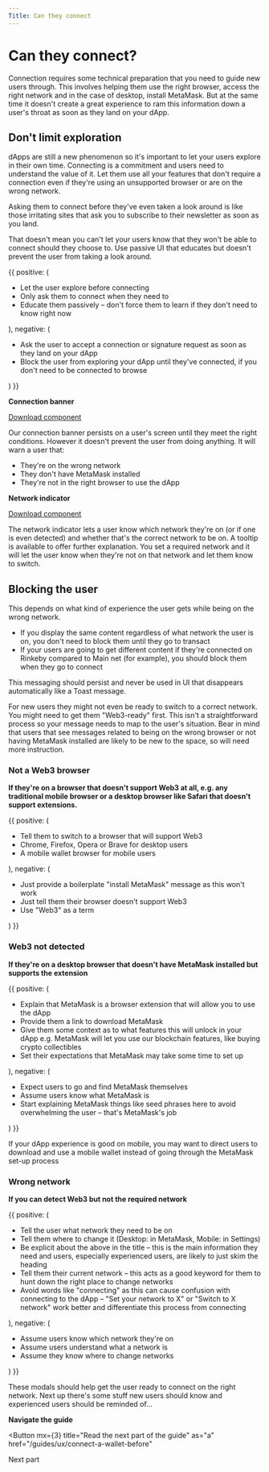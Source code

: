 ```yaml
---
Title: Can they connect
---
```



# Can they connect?

Connection requires some technical preparation that you need to guide new users through. This involves helping them use the right browser, access the right network and in the case of desktop, install MetaMask. But at the same time it doesn't create a great experience to ram this information down a user's throat as soon as they land on your dApp.

## Don't limit exploration

dApps are still a new phenomenon so it's important to let your users explore in their own time. Connecting is a commitment and users need to understand the value of it. Let them use all your features that don't require a connection even if they're using an unsupported browser or are on the wrong network.

Asking them to connect before they've even taken a look around is like those irritating sites that ask you to subscribe to their newsletter as soon as you land.

That doesn't mean you can't let your users know that they won't be able to connect should they choose to. Use passive UI that educates but doesn't prevent the user from taking a look around.

<DoDont>
  {{
    positive: (
      <Text>
        <ul>
          <li>Let the user explore before connecting</li>
          <li>Only ask them to connect when they need to</li>
          <li>
            Educate them passively – don't force them to learn if they don't
            need to know right now
          </li>
        </ul>
      </Text>
    ),
    negative: (
      <Text>
        <ul>
          <li>
            Ask the user to accept a connection or signature request as soon as
            they land on your dApp
          </li>
          <li>
            Block the user from exploring your dApp until they've connected, if
            you don't need to be connected to browse
          </li>
        </ul>
      </Text>
    )
  }}
</DoDont>

**Connection banner**

[Download component](https://www.npmjs.com/package/@rimble/connection-banner)

Our connection banner persists on a user's screen until they meet the right conditions. However it doesn't prevent the user from doing anything. It will warn a user that:

- They're on the wrong network
- They don't have MetaMask installed
- They're not in the right browser to use the dApp

**Network indicator**

[Download component](https://www.npmjs.com/package/@rimble/network-indicator)

The network indicator lets a user know which network they're on (or if one is even detected) and whether that's the correct network to be on. A tooltip is available to offer further explanation. You set a required network and it will let the user know when they're not on that network and let them know to switch.

## Blocking the user

This depends on what kind of experience the user gets while being on the wrong network.

- If you display the same content regardless of what network the user is on, you don't need to block them until they go to transact
- If your users are going to get different content if they're connected on Rinkeby compared to Main net (for example), you should block them when they go to connect

This messaging should persist and never be used in UI that disappears automatically like a Toast message.

For new users they might not even be ready to switch to a correct network. You might need to get them "Web3-ready" first. This isn't a straightforward process so your message needs to map to the user's situation. Bear in mind that users that see messages related to being on the wrong browser or not having MetaMask installed are likely to be new to the space, so will need more instruction.

### Not a Web3 browser

**If they're on a browser that doesn't support Web3 at all, e.g. any traditional mobile browser or a desktop browser like Safari that doesn't support extensions.**

<DoDont>
  {{
    positive: (
      <Text>
        <ul>
          <li>Tell them to switch to a browser that will support Web3</li>
          <li>Chrome, Firefox, Opera or Brave for desktop users</li>
          <li>A mobile wallet browser for mobile users</li>
        </ul>
      </Text>
    ),
    negative: (
      <Text>
        <ul>
          <li>
            Just provide a boilerplate "install MetaMask" message as this won't
            work
          </li>
          <li>Just tell them their browser doesn't support Web3</li>
          <li>Use "Web3" as a term</li>
        </ul>
      </Text>
    )
  }}
</DoDont>

### Web3 not detected

**If they're on a desktop browser that doesn't have MetaMask installed but supports the extension**

<DoDont>
  {{
    positive: (
      <Text>
        <ul>
          <li>
            Explain that MetaMask is a browser extension that will allow you to
            use the dApp
          </li>
          <li>Provide them a link to download MetaMask</li>
          <li>
            Give them some context as to what features this will unlock in your
            dApp e.g. MetaMask will let you use our blockchain features, like
            buying crypto collectibles
          </li>
          <li>
            Set their expectations that MetaMask may take some time to set up
          </li>
        </ul>
      </Text>
    ),
    negative: (
      <Text>
        <ul>
          <li>Expect users to go and find MetaMask themselves</li>
          <li>Assume users know what MetaMask is</li>
          <li>
            Start explaining MetaMask things like seed phrases here to avoid
            overwhelming the user – that's MetaMask's job
          </li>
        </ul>
      </Text>
    )
  }}
</DoDont>

If your dApp experience is good on mobile, you may want to direct users to download and use a mobile wallet instead of going through the MetaMask set-up process

### Wrong network

**If you can detect Web3 but not the required network**

<DoDont>
  {{
    positive: (
      <Text>
        <ul>
          <li>Tell the user what network they need to be on</li>
          <li>
            Tell them where to change it (Desktop: in MetaMask, Mobile: in
            Settings)
          </li>
          <li>
            Be explicit about the above in the title – this is the main
            information they need and users, especially experienced users, are
            likely to just skim the heading
          </li>
          <li>
            Tell them their current network – this acts as a good keyword for
            them to hunt down the right place to change networks
          </li>
          <li>
            Avoid words like "connecting" as this can cause confusion with
            connecting to the dApp – "Set your network to X" or "Switch to X
            network" work better and differentiate this process from connecting
          </li>
        </ul>
      </Text>
    ),
    negative: (
      <Text>
        <ul>
          <li>Assume users know which network they're on</li>
          <li>Assume users understand what a network is</li>
          <li>Assume they know where to change networks</li>
        </ul>
      </Text>
    )
  }}
</DoDont>

These modals should help get the user ready to connect on the right network. Next up there's some stuff new users should know and experienced users should be reminded of...

**Navigate the guide**

<Button
  mx={3}
  title="Read the next part of the guide"
  as="a"
  href="/guides/ux/connect-a-wallet-before"
>
  Next part
</Button>

